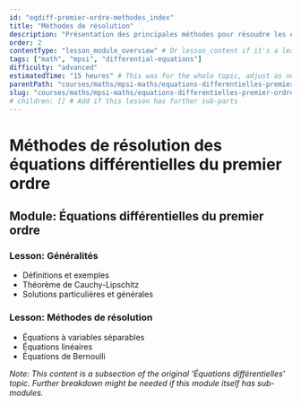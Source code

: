 ```yaml
---
id: "eqdiff-premier-ordre-methodes_index"
title: "Méthodes de résolution"
description: "Présentation des principales méthodes pour résoudre les équations différentielles du premier ordre."
order: 2
contentType: "lesson_module_overview" # Or lesson_content if it's a leaf
tags: ["math", "mpsi", "differential-equations"]
difficulty: "advanced"
estimatedTime: "15 heures" # This was for the whole topic, adjust as needed
parentPath: "courses/maths/mpsi-maths/equations-differentielles-premier-ordre"
slug: "courses/maths/mpsi-maths/equations-differentielles-premier-ordre/eqdiff-premier-ordre-methodes"
# children: [] # Add if this lesson has further sub-parts
---
```


# Méthodes de résolution des équations différentielles du premier ordre

## Module: Équations différentielles du premier ordre
### Lesson: Généralités
- Définitions et exemples
- Théorème de Cauchy-Lipschitz
- Solutions particulières et générales

### Lesson: Méthodes de résolution
- Équations à variables séparables
- Équations linéaires
- Équations de Bernoulli

*Note: This content is a subsection of the original 'Équations différentielles' topic. Further breakdown might be needed if this module itself has sub-modules.*
